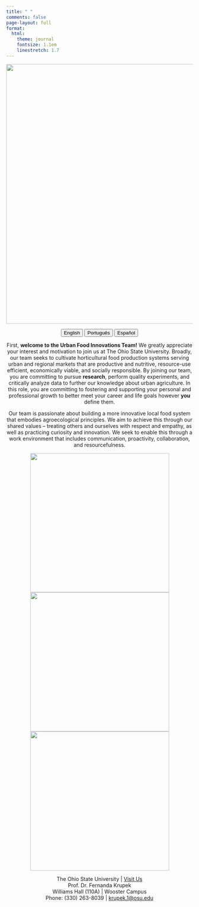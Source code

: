 ```yaml
---
title: " "
comments: false
page-layout: full
format: 
  html: 
    theme: journal
    fontsize: 1.1em
    linestretch: 1.7
---
```


![](ufit_logo.png.png){fig-align="center" width="700"}

<center>

::: {.btn-group role="group" aria-label="About"}
<a href="index.html"> <button type="button" class="btn btn-primary me-md-2 btn-sm">English</button></a> <a href="index-pt.html"> <button type="button" class="btn btn-primary me-md-2 btn-sm">Português</button></a> <a href="index-es.html"><button type="button" class="btn btn-primary me-md-2 btn-sm">Español</button></a>
:::

<center>

::: {#hero-heading}
First, **welcome to the Urban Food Innovations Team!** We greatly appreciate your interest and motivation to join us at The Ohio State University. Broadly, our team seeks to cultivate horticultural food production systems serving urban and regional markets that are productive and nutritive, resource-use efficient, economically viable, and socially responsible. By joining our team, you are committing to pursue **research**, perform quality experiments, and critically analyze data to further our knowledge about urban agriculture. In this role, you are committing to fostering and supporting your personal and professional growth to better meet your career and life goals however **you** define them.

Our team is passionate about building a more innovative local food system that embodies agroecological principles. We aim to achieve this through our shared values -- treating others and ourselves with respect and empathy, as well as practicing curiosity and innovation. We seek to enable this through a work environment that includes communication, proactivity, collaboration, and resourcefulness.
:::

![](urban_food.jpg){width="375"} ![](urban_food.jpg){width="375"} ![](urban_food.jpg){width="375"}

<div class="footer">

<p>

The Ohio State University \| <a href="https://www.osu.edu/">Visit Us</a> <br> Prof. Dr. Fernanda Krupek <br> Williams Hall (110A) \| Wooster Campus <br> Phone: (330) 263-8039 \| <a href="mailto:krupek.1@osu.edu">krupek.1\@osu.edu


